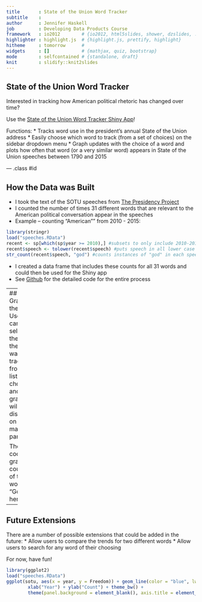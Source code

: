 ```yaml
---
title       : State of the Union Word Tracker
subtitle    : 
author      : Jennifer Haskell
job         : Developing Data Products Course
framework   : io2012        # {io2012, html5slides, shower, dzslides, ...}
highlighter : highlight.js  # {highlight.js, prettify, highlight}
hitheme     : tomorrow      # 
widgets     : []            # {mathjax, quiz, bootstrap}
mode        : selfcontained # {standalone, draft}
knit        : slidify::knit2slides
---
```


## State of the Union Word Tracker
Interested in tracking how American political rhetoric has changed over time?

Use the [State of the Union Word Tracker Shiny App](https://jchaskell.shinyapps.io/SOTU)!

Functions:
* Tracks word use in the president's annual State of the Union address
* Easily choose which word to track (from a set of choices) on the sidebar dropdown menu
* Graph updates with the choice of a word and plots how often that word (or a very similar word) appears in State of the Union speeches between 1790 and 2015



--- .class #id 

## How the Data was Built
* I took the text of the SOTU speeches from [The Presidency Project](http://www.presidency.ucsb.edu/sou.php)
* I counted the number of times 31 different words that are relevant to the American political conversation appear in the speeches
- Example -- counting "American"" from 2010 - 2015:
```r
library(stringr)
load("speeches.RData")
recent <- sp[which(sp$year >= 2010),] #subsets to only include 2010-2015
recent$speech <- tolower(recent$speech) #puts speech in all lower case
str_count(recent$speech, "god") #counts instances of "god" in each speech

```
* I created a data frame that includes these counts for all 31 words and could then be used for the Shiny app
* See [Github](https://github.com/jchaskell/SOTU) for the detailed code for the entire process


---
## Graphing the Data
Users can select the word they want to track from a list of 31 choices and the graph will display on the main panel.

The code for graphing counts of the word "God" is here:
```r
library(ggplot2)
load("speeches.RData")
ggplot(sotu, aes(x = year, y = God)) + geom_line(color = "blue", lwd = 0.5) + ggtitle("God") + 
        xlab("Year") + ylab("Count") + theme_bw() +
        theme(panel.background = element_blank(), axis.title = element_text(size = 12))
```

--- 
## Future Extensions

There are a number of possible extensions that could be added in the future:
* Allow users to compare the trends for two different words
* Allow users to search for any word of their choosing

For now, have fun!

```r
library(ggplot2)
load("speeches.RData")
ggplot(sotu, aes(x = year, y = Freedom)) + geom_line(color = "blue", lwd = 0.5) + ggtitle("Freedom!") + 
        xlab("Year") + ylab("Count") + theme_bw() +
        theme(panel.background = element_blank(), axis.title = element_text(size = 12))
```






